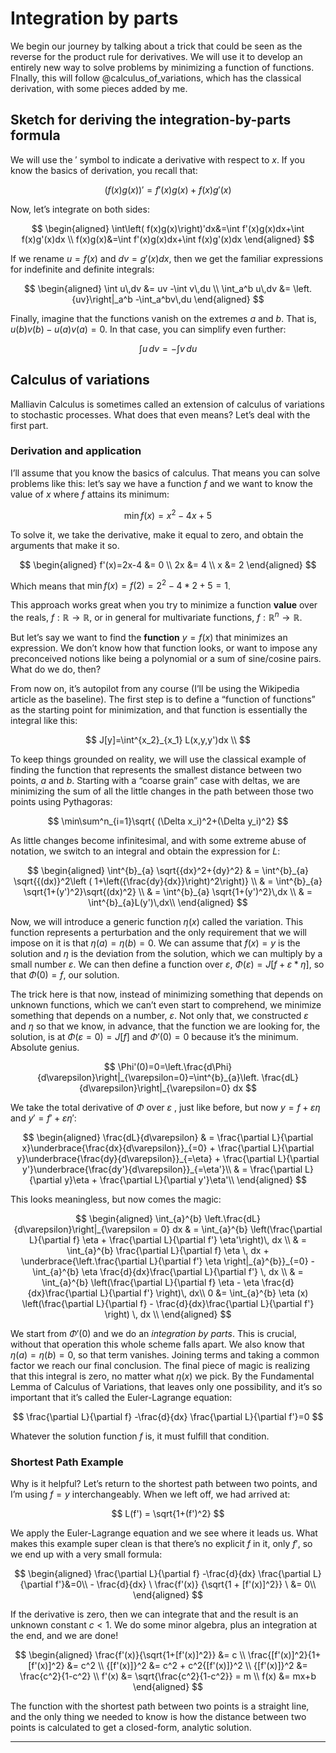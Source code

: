 # Integration by parts

We begin our journey by talking about a trick that could be seen as the reverse for the product rule for derivatives. We will use it to develop an entirely new way to solve problems by minimizing a function of functions. FInally, this will follow @calculus_of_variations, which has the classical derivation, with some pieces added by me.

## Sketch for deriving the integration-by-parts formula

We will use the $'$ symbol to indicate a derivative with respect to $x$. If you know the basics of derivation, you recall that:

$$
\left( f(x)g(x)\right)'=f'(x)g(x)+f(x)g'(x)
$$

Now, let's integrate on both sides:

$$
\begin{aligned}
\int\left( f(x)g(x)\right)'dx&=\int f'(x)g(x)dx+\int f(x)g'(x)dx \\ 
f(x)g(x)&=\int f'(x)g(x)dx+\int f(x)g'(x)dx
\end{aligned}
$$

If we rename $u=f(x)$ and $dv = g'(x)dx$, then we get the familiar expressions for indefinite and definite integrals:

$$
\begin{aligned}
\int u\,dv &= uv -\int v\,du \\
\int_a^b u\,dv &= \left.{uv}\right|_a^b -\int_a^bv\,du
\end{aligned}
$$

Finally, imagine that the functions vanish on the extremes $a$ and $b$. That is, $u(b)v(b)-u(a)v(a)=0$. In that case, you can simplify even further:

$$
\int u\,dv = -\int v\,du
$$

## Calculus of variations

Malliavin Calculus is sometimes called an extension of calculus of variations to stochastic processes. What does that even means? Let's deal with the first part.

### Derivation and application

I'll assume that you know the basics of calculus. That means you can solve problems like this: let's say we have a function $f$ and we want to know the value of $x$ where $f$ attains its minimum:

$$
\min{f(x)}=x^2-4x+5
$$

To solve it, we take the derivative, make it equal to zero, and obtain the arguments that make it so.

$$
\begin{aligned}
f'(x)=2x-4 &= 0 \\
2x &= 4 \\
x &= 2 
\end{aligned}
$$

Which means that $\min{f(x)}=f(2)=2^2-4*2+5=1$.

This approach works great when you try to minimize a function **value** over the reals, $f: \mathbb{R} \to \mathbb{R}$, or in general for multivariate functions, $f: \mathbb{R}^n \to \mathbb{R}$.

But let's say we want to find the **function** $y=f(x)$ that minimizes an expression. We don't know how that function looks, or want to impose any preconceived notions like being a polynomial or a sum of sine/cosine pairs. What do we do, then?

From now on, it's autopilot from any course (I'll be using the Wikipedia article as the baseline). The first step is to define a "function of functions" as the starting point for minimization, and that function is essentially the integral like this:

$$
J[y]=\int^{x_2}_{x_1} L(x,y,y')dx \\
$$

To keep things grounded on reality, we will use the classical example of finding the function that represents the smallest distance between two points, $a$ and $b$. Starting with a "coarse grain" case with deltas, we are minimizing the sum of all the little changes in the path between those two points using Pythagoras:

$$
\min\sum^n_{i=1}\sqrt{ (\Delta x_i)^2+(\Delta y_i)^2}
$$

As little changes become infinitesimal, and with some extreme abuse of notation, we switch to an integral and obtain the expression for $L$:

$$
\begin{aligned}
\int^{b}_{a} \sqrt{{dx}^2+{dy}^2}
& = \int^{b}_{a} \sqrt{{(dx)}^2\left ( 1+\left({\frac{dy}{dx}}\right)^2\right)} \\
& = \int^{b}_{a} \sqrt{1+(y')^2}\sqrt{(dx)^2} \\
& = \int^{b}_{a} \sqrt{1+(y')^2}\,dx \\
& = \int^{b}_{a}L(y')\,dx\\
\end{aligned}
$$

Now, we will introduce a generic function $\eta(x)$ called the variation. This function represents a perturbation and the only requirement that we will impose on it is that $\eta(a)=\eta(b)=0$. We can assume that $f(x)=y$ is the solution and $\eta$ is the deviation from the solution, which we can multiply by a small number $\varepsilon$. We can then define a function over $\varepsilon$, $\Phi(\varepsilon)= J[f + \varepsilon *\eta]$, so that $\Phi(0)=f$, our solution.

The trick here is that now, instead of minimizing something that depends on unknown functions, which we can't even start to comprehend, we minimize something that depends on a number, $\varepsilon$. Not only that, we constructed $\varepsilon$ and $\eta$ so that we know, in advance, that the function we are looking for, the solution, is at $\Phi(\varepsilon=0)=J[f]$ and $\Phi'(0)=0$ because it's the minimum. Absolute genius.

$$
\Phi'(0)=0=\left.\frac{d\Phi}{d\varepsilon}\right|_{\varepsilon=0}=\int^{b}_{a}\left. \frac{dL}{d\varepsilon}\right|_{\varepsilon=0} dx
$$

We take the total derivative of $\Phi$ over $\varepsilon$ , just like before, but now $y=f+\varepsilon\eta$ and $y'=f'+\varepsilon\eta'$:

$$
\begin{aligned}
\frac{dL}{d\varepsilon}
& = \frac{\partial L}{\partial x}\underbrace{\frac{dx}{d\varepsilon}}_{=0} + \frac{\partial L}{\partial y}\underbrace{\frac{dy}{d\varepsilon}}_{=\eta} + \frac{\partial L}{\partial y'}\underbrace{\frac{dy'}{d\varepsilon}}_{=\eta'}\\
& = \frac{\partial L}{\partial y}\eta + \frac{\partial L}{\partial y'}\eta'\\
\end{aligned}
$$

This looks meaningless, but now comes the magic:

$$
\begin{aligned}
\int_{a}^{b} \left.\frac{dL}{d\varepsilon}\right|_{\varepsilon = 0} dx
&  = \int_{a}^{b} \left(\frac{\partial L}{\partial f} \eta + \frac{\partial L}{\partial f'} \eta'\right)\, dx \\
&  = \int_{a}^{b} \frac{\partial L}{\partial f} \eta \, dx + \underbrace{\left.\frac{\partial L}{\partial f'} \eta \right|_{a}^{b}}_{=0} - \int_{a}^{b} \eta \frac{d}{dx}\frac{\partial L}{\partial f'} \, dx \\
&  = \int_{a}^{b} \left(\frac{\partial L}{\partial f} \eta - \eta \frac{d}{dx}\frac{\partial L}{\partial f'} \right)\, dx\\
0 &= \int_{a}^{b} \eta (x) \left(\frac{\partial L}{\partial f} - \frac{d}{dx}\frac{\partial L}{\partial f'} \right) \, dx \\
\end{aligned}
$$

We start from $\Phi'(0)$ and we do an *integration by parts*. This is crucial, without that operation this whole scheme falls apart. We also know that $\eta(a)=\eta(b)=0$, so that term vanishes. Joining terms and taking a common factor we reach our final conclusion. The final piece of magic is realizing that this integral is zero, no matter what $\eta(x)$ we pick. By the Fundamental Lemma of Calculus of Variations, that leaves only one possibility, and it's so important that it's called the Euler-Lagrange equation:

$$
\frac{\partial L}{\partial f} -\frac{d}{dx} \frac{\partial L}{\partial f'}=0
$$

Whatever the solution function $f$ is, it must fulfill that condition.

### Shortest Path Example

Why is it helpful? Let's return to the shortest path between two points, and I'm using $f=y$ interchangeably. When we left off, we had arrived at:

$$
L(f') = \sqrt{1+(f')^2}
$$

We apply the Euler-Lagrange equation and we see where it leads us. What makes this example super clean is that there's no explicit $f$ in it, only $f'$, so we end up with a very small formula:

$$
\begin{aligned}
\frac{\partial L}{\partial f} -\frac{d}{dx} \frac{\partial L}{\partial f'}&=0\\
- \frac{d}{dx} \ \frac{f'(x)} {\sqrt{1 + [f'(x)]^2}} \ &= 0\\
\end{aligned}
$$

If the derivative is zero, then we can integrate that and the result is an unknown constant $c<1$. We do some minor algebra, plus an integration at the end, and we are done!

$$
\begin{aligned}
\frac{f'(x)}{\sqrt{1+[f'(x)]^2}} &= c \\
\frac{[f'(x)]^2}{1+[f'(x)]^2} &= c^2 \\
{[f'(x)]}^2 &= c^2 + c^2{[f'(x)]}^2 \\
{[f'(x)]}^2 &= \frac{c^2}{1-c^2} \\
f'(x) &= \sqrt{\frac{c^2}{1-c^2}} = m \\
f(x) &= mx+b
\end{aligned}
$$

The function with the shortest path between two points is a straight line, and the only thing we needed to know is how the distance between two points is calculated to get a closed-form, analytic solution.

------------------------------------------------------------------------
